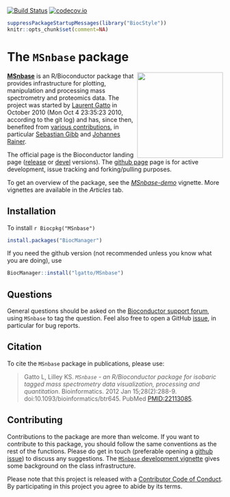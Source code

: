 [![Build Status](https://travis-ci.org/lgatto/MSnbase.svg?branch=master)](https://travis-ci.org/lgatto/MSnbase) 
[![codecov.io](https://codecov.io/github/lgatto/MSnbase/coverage.svg?branch=master)](https://codecov.io/github/lgatto/MSnbase?branch=master)


```r
suppressPackageStartupMessages(library("BiocStyle"))
knitr::opts_chunk$set(comment=NA)
```

# The `MSnbase` package

<img align = "right" src="https://raw.githubusercontent.com/Bioconductor/BiocStickers/master/MSnbase/MSnbase.png" height="200">

[**MSnbase**](http://lgatto.github.io/MSnbase/) is an R/Bioconductor
package that provides infrastructure for plotting, manipulation and
processing mass spectrometry and proteomics data. The project was
started by [Laurent Gatto](http://lgatto.github.io/) in October 2010
(Mon Oct 4 23:35:23 2010, according to the git log) and has, since
then, benefited from
[various contributions](http://lgatto.github.io/msnbase-contribs/), in
particular [Sebastian Gibb](http://sebastiangibb.de/)
and [Johannes Rainer](https://github.com/jotsetung/).

The official page is the Bioconductor landing page
([release](http://www.bioconductor.org/packages/release/bioc/html/MSnbase.html) or
[devel](http://www.bioconductor.org/packages/devel/bioc/html/MSnbase.html) versions). The
[github page](https://github.com/lgatto/MSnbase) page is for active
development, issue tracking and forking/pulling purposes. 

To get an overview of the package, see the
[*MSnbase-demo*](https://lgatto.github.io/MSnbase/articles/MSnbase-demo.html) vignette. More
vignettes are available in the *Articles* tab. 

## Installation

To install `r Biocpkg("MSnbase")`

```r
install.packages("BiocManager")

```

If you need the github version (not recommended unless you know what
you are doing), use

```r
BiocManager::install("lgatto/MSnbase")
```

## Questions

General questions should be asked on
the [Bioconductor support forum](https://support.bioconductor.org/),
using `MSnbase` to tag the question. Feel also free to open a
GitHub [issue](https://github.com/lgatto/MSnbase/issues), in
particular for bug reports.

## Citation

To cite the `MSnbase` package in publications, please use:

> Gatto L, Lilley KS. *`MSnbase` - an R/Bioconductor package for
> isobaric tagged mass spectrometry data visualization, processing and
> quantitation*. Bioinformatics. 2012 Jan
> 15;28(2):288-9. doi:10.1093/bioinformatics/btr645. PubMed
> [PMID:22113085](http://www.ncbi.nlm.nih.gov/pubmed/22113085).

## Contributing

Contributions to the package are more than welcome. If you want to
contribute to this package, you should follow the same conventions as
the rest of the functions. Please do get in touch (preferable opening
a [github issue](https://github.com/lgatto/MSnbase/issues/)) to
discuss any suggestions. The
[`MSnbase` development vignette](http://lgatto.github.io/MSnbase/articles/MSnbase-development.html) gives
some background on the class infrastructure.

Please note that this project is released with a
[Contributor Code of Conduct](https://github.com/lgatto/MSnbase/blob/master/CONDUCT.md). By
participating in this project you agree to abide by its terms.


